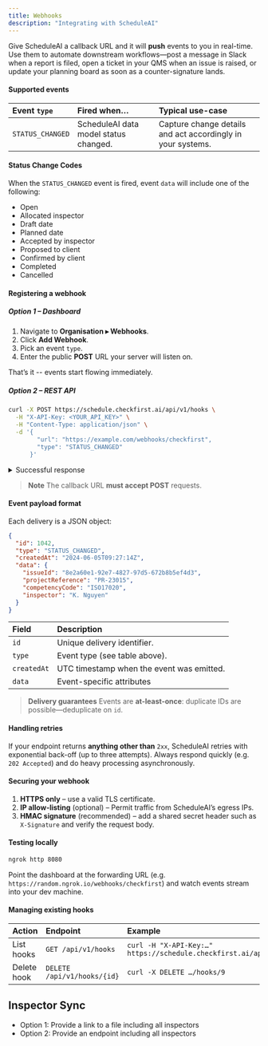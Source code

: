 ```yaml
---
title: Webhooks
description: "Integrating with ScheduleAI"
---
```


Give ScheduleAI a callback URL and it will **push** events to you in real-time.
Use them to automate downstream workflows—post a message in Slack when a report is filed, open a ticket in your QMS when an issue is raised, or update your planning board as soon as a counter-signature lands.

#### Supported events

| Event `type`                | Fired when…                                         | Typical use-case                                                 |
| :-------------------------- | :-------------------------------------------------- | :--------------------------------------------------------------- |
| `STATUS_CHANGED`            | ScheduleAI data model status changed. | Capture change details and act accordingly in your systems.      |


#### Status Change Codes

When the `STATUS_CHANGED` event is fired, event `data` will include one of the following:

- Open
- Allocated inspector
- Draft date
- Planned date
- Accepted by inspector
- Proposed to client
- Confirmed by client
- Completed
- Cancelled


#### Registering a webhook

##### Option 1 – Dashboard

1. Navigate to **Organisation ▸ Webhooks**.
2. Click **Add Webhook**.
3. Pick an event `type`.
4. Enter the public **POST** URL your server will listen on.

That’s it -- events start flowing immediately.

##### Option 2 – REST API

```bash
curl -X POST https://schedule.checkfirst.ai/api/v1/hooks \
  -H "X-API-Key: <YOUR_API_KEY>" \
  -H "Content-Type: application/json" \
  -d '{
        "url": "https://example.com/webhooks/checkfirst",
        "type": "STATUS_CHANGED"
      }'
```

<details>
<summary>Successful response</summary>

```json
{
  "id": 9,
  "type": "STATUS_CHANGED",
  "url": "https://example.com/webhooks/checkfirst",
  "client": { "id": 2 }
}
```

</details>

> **Note**
> The callback URL **must accept POST** requests.

#### Event payload format

Each delivery is a JSON object:

```json
{
  "id": 1042,
  "type": "STATUS_CHANGED",
  "createdAt": "2024-06-05T09:27:14Z",
  "data": {
    "issueId": "8e2a60e1-92e7-4827-97d5-672b8b5ef4d3",
    "projectReference": "PR-23015",
    "competencyCode": "ISO17020",
    "inspector": "K. Nguyen"
  }
}
```

| Field       | Description                               |
| :---------- | :---------------------------------------- |
| `id`        | Unique delivery identifier.               |
| `type`      | Event type (see table above).             |
| `createdAt` | UTC timestamp when the event was emitted. |
| `data`      | Event-specific attributes                 |

> **Delivery guarantees**
> Events are **at-least-once**: duplicate IDs are possible—deduplicate on `id`.

#### Handling retries

If your endpoint returns **anything other than** `2xx`, ScheduleAI retries with exponential back-off (up to three attempts).
Always respond quickly (e.g. `202 Accepted`) and do heavy processing asynchronously.

#### Securing your webhook

1. **HTTPS only** – use a valid TLS certificate.
2. **IP allow-listing** (optional) – Permit traffic from ScheduleAI’s egress IPs.
3. **HMAC signature** (recommended) – add a shared secret header such as `X-Signature` and verify the request body.

#### Testing locally

```bash
ngrok http 8080
```

Point the dashboard at the forwarding URL (e.g. `https://random.ngrok.io/webhooks/checkfirst`) and watch events stream into your dev machine.

#### Managing existing hooks

| Action      | Endpoint                    | Example                                                             |
| :---------- | :-------------------------- | :------------------------------------------------------------------ |
| List hooks  | `GET /api/v1/hooks`         | `curl -H "X-API-Key:…" https://schedule.checkfirst.ai/api/v1/hooks` |
| Delete hook | `DELETE /api/v1/hooks/{id}` | `curl -X DELETE …/hooks/9`                                          |


## Inspector Sync

- Option 1: Provide a link to a file including all inspectors
- Option 2: Provide an endpoint including all inspectors
